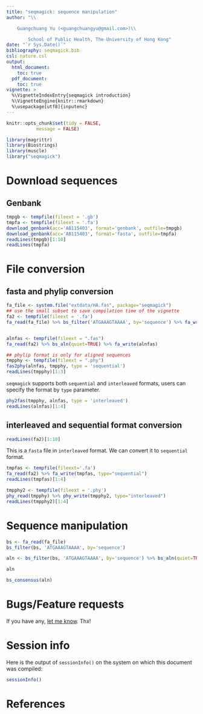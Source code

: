 ```yaml
---
title: "seqmagick: sequence manipulation"
author: "\\

	Guangchuang Yu (<guangchuangyu@gmail.com>)\\

        School of Public Health, The University of Hong Kong"
date: "`r Sys.Date()`"
bibliography: seqmagick.bib
csl: nature.csl
output: 
  html_document:
    toc: true
  pdf_document:
    toc: true
vignette: >
  %\VignetteIndexEntry{seqmagick introduction}
  %\VignetteEngine{knitr::rmarkdown}
  %\usepackage[utf8]{inputenc}
---
```


```r
knitr::opts_chunk$set(tidy = FALSE,
		   message = FALSE)
```


```r
library(magrittr)
library(Biostrings)
library(muscle)
library("seqmagick")
```

# Download sequences

## Genbank

```r
tmpgb <- tempfile(fileext = '.gb')
tmpfa <- tempfile(fileext = '.fa')
download_genbank(acc='AB115403', format='genbank', outfile=tmpgb)
download_genbank(acc='AB115403', format='fasta', outfile=tmpfa)
readLines(tmpgb)[1:10]
readLines(tmpfa)
```

# File conversion

## fasta and phylip conversion

```r
fa_file <- system.file("extdata/HA.fas", package="seqmagick")
## use the small subset to save compilation time of the vignette
fa2 <- tempfile(fileext = '.fa')
fa_read(fa_file) %>% bs_filter('ATGAAAGTAAAA', by='sequence') %>% fa_write(fa2, type='interleaved')


alnfas <- tempfile(fileext = ".fas")
fa_read(fa2) %>% bs_aln(quiet=TRUE) %>% fa_write(alnfas)

## phylip format is only for aligned sequences
tmpphy <- tempfile(fileext = ".phy")
fas2phy(alnfas, tmpphy, type = 'sequential')
readLines(tmpphy)[1:3]
``` 

`seqmagick` supports both `sequential` and `interleaved` formats, users can specify the format by `type` parameter.


```r
phy2fas(tmpphy, alnfas, type = 'interleaved')
readLines(alnfas)[1:4]
```


## interleaved and sequential format conversion


```r
readLines(fa2)[1:10]
```

This is a `fasta` file in `interleaved` format. We can convert it to `sequential` format.

```r
tmpfas <- tempfile(fileext='.fa')
fa_read(fa2) %>% fa_write(tmpfas, type="sequential")
readLines(tmpfas)[1:4]
```

```r
tmpphy2 <- tempfile(fileext = '.phy')
phy_read(tmpphy) %>% phy_write(tmpphy2, type="interleaved")
readLines(tmpphy2)[1:4]
```

# Sequence manipulation


```r
bs <- fa_read(fa_file)
bs_filter(bs, 'ATGAAAGTAAAA', by='sequence')

aln <- bs_filter(bs, 'ATGAAAGTAAAA', by='sequence') %>% bs_aln(quiet=TRUE)

aln

bs_consensus(aln)
```



# Bugs/Feature requests

If you have any, [let me know](https://github.com/GuangchuangYu/seqmagick/issues). Thx!

# Session info

Here is the output of `sessionInfo()` on the system on which this document was compiled:
```r
sessionInfo()
```


# References
